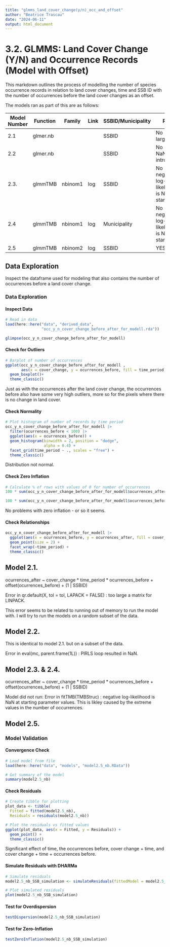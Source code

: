 ```yaml
---
title: "glmms_land_cover_change(y/n)_occ_and_offset"
author: "Beatrice Trascau"
date: "2024-06-11"
output: html_document
---
```


# **3.2. GLMMS: Land Cover Change (Y/N) and Occurrence Records (Model with Offset)**

This markdown outlines the process of modelling the number of species occurrence records in relation to land cover changes, time and SSB ID with the number of occurrences before the land cover changes as an offset.

The models ran as part of this are as follows:

| Model Number | Function | Family  | Link | SSBID/Municipality | Ran?                                            |
|--------------|----------|---------|------|--------------------|-------------------------------------------------|
| 2.1          | glmer.nb |         |      | SSBID              | No - too large                                  |
| 2.2          | glmer.nb |         |      | SSBID              | No - NaNs introduced                            |
| 2.3.         | glmmTMB  | nbinom1 | log  | SSBID              | No - negative log-likeligood is NaN at starting |
| 2.4          | glmmTMB  | nbinom1 | log  | Municipality       | No - negative log-likeligood is NaN at starting |
| 2.5          | glmmTMB  | nbinom2 | log  | SSBID              | YES!                                            |

## Data Exploration

Inspect the dataframe used for modeling that also contains the number of occurrences before a land cover change.

### Data Exploration

#### Inspect Data

```r

# Read in data
load(here::here("data", "derived_data",
                "occ_y_n_cover_change_before_after_for_modell.rda"))

glimpse(occ_y_n_cover_change_before_after_for_modell)
```

#### Check for Outliers

```r
# Barplot of number of occurrences
ggplot(occ_y_n_cover_change_before_after_for_modell , 
       aes(x = cover_change, y = ocurrences_before, fill = time_period))+
  geom_boxplot()+
  theme_classic()
```

Just as with the occurrences after the land cover change, the occurrences before also have some very high outliers, more so for the pixels where there is no change in land cover.

#### Check Normality

```r

# Plot histogram of number of records by time period
occ_y_n_cover_change_before_after_for_modell |>
  filter(ocurrences_before < 100) |>
  ggplot(aes(x = ocurrences_before)) +
  geom_histogram(binwidth = 2, position = "dodge", 
                 alpha = 0.4) +
  facet_grid(time_period ~ ., scales = "free") +
  theme_classic()
```

Distribution not normal.

#### Check Zero Inflation

```r

# Calculate % of rows with values of 0 for number of occurrences
100 * sum(occ_y_n_cover_change_before_after_for_modell$ocurrences_after == 0) / nrow(occ_y_n_cover_change_before_after_for_modell) #0.001

100 * sum(occ_y_n_cover_change_before_after_for_modell$ocurrences_before == 0) / nrow(occ_y_n_cover_change_before_after_for_modell) # 0.007

```

No problems with zero inflation - or so it seems.

#### Check Relationships

```r
occ_y_n_cover_change_before_after_for_modell |>
  ggplot(aes(x = ocurrences_before, y = ocurrences_after, fill = cover_change)) +
  geom_point(size = 2) +
  facet_wrap(~time_period) +
  theme_classic()
```

## Model 2.1.

ocurrences_after \~ cover_change \* time_period \* ocurrences_before + offset(ocurrences_before) + (1 \| SSBID)

Error in qr.default(X, tol = tol, LAPACK = FALSE) : too large a matrix for LINPACK.

This error seems to be related to running out of memory to run the model with. I will try to run the models on a random subset of the data.

## Model 2.2.

This is identical to model 2.1. but on a subset of the data.

Error in eval(mc, parent.frame(1L)) : PIRLS loop resulted in NaN.

## Model 2.3. & 2.4.

ocurrences_after \~ cover_change \* time_period \* ocurrences_before + offset(ocurrences_before) + (1 \| SSBID)

Model did not run: Error in fitTMB(TMBStruc) : negative log-likelihood is NaN at starting parameter values. This is likley caused by the extreme values in the number of occurrences.

## Model 2.5.

### Model Validation

#### Convergence Check

```r

# Load model from file
load(here::here("data", "models", "model2.5_nb.RData"))

# Get summary of the model
summary(model2.5_nb)

```

#### Check Residuals

```r

# Create tibble for plotting
plot_data <- tibble(
  Fitted = fitted(model2.5_nb),
  Residuals = residuals(model2.5_nb))

# Plot the residuals vs fitted values
ggplot(plot_data, aes(x = Fitted, y = Residuals)) +
  geom_point() +
  theme_classic()
```

Significant effect of time, the occurrences before, cover change + time, and cover change + time + occurrences before.

#### Simulate Residuals with DHARMa

```r

# Simulate residuals 
model2.5_nb_SSB_simulation <- simulateResiduals(fittedModel = model2.5_nb)

# Plot simulated residuals
plot(model2.5_nb_SSB_simulation)
```

#### Test for Overdispersion

```r
testDispersion(model2.5_nb_SSB_simulation)
```

#### Test for Zero-Inflation

```r
testZeroInflation(model2.5_nb_SSB_simulation)
```

